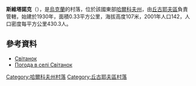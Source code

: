 {{coord|49|52|32|N|36|27|51|E|scale:100000_region:UA|display=title}}

'''斯維塔諾克'''（{{lang-uk|Світанок}}），是[[烏克蘭|烏克蘭]]的村落，位於該國東部[[哈爾科夫州|哈爾科夫州]]，由[[丘古耶夫區|丘古耶夫區]]負責管轄，始建於1930年，面積0.33平方公里，海拔高度107米，2001年人口142，人口密度每平方公里430.3人。

==參考資料==
* [http://w1.c1.rada.gov.ua/pls/z7502/A005?rdat1=09.01.2009&rf7571=34136 Світанок]{{dead link|date=2018年3月 |bot=InternetArchiveBot |fix-attempted=yes }}
* [http://weather.in.ua/ua/har'kovskaja/23408 Погода в селі Світанок]{{Wayback|url=http://weather.in.ua/ua/har%27kovskaja/23408 |date=20160323035501 }}

{{DEFAULTSORT:Світанок}}
[[Category:哈爾科夫州村落|Category:哈爾科夫州村落]]
[[Category:丘古耶夫區村落|Category:丘古耶夫區村落]]


{{Kharkiv-geo-stub}}
